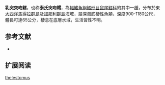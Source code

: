 {{Speciesbox
| name = 乳突突吻鱈
| status = NE
| status_system = iucn3.1
| trend = unknow
| genus = Coryphaenoides
| species = thelestomus
| authority = [[Maul|Maul]], 1951
| synonyms = 
}}
'''乳突突吻鱈'''，也称'''泰氏突吻鳕'''，為[[輻鰭魚綱|輻鰭魚綱]][[鱈形目|鱈形目]][[鼠尾鱈科|鼠尾鱈科]]的其中一[[種|種]]，分布於東[[大西洋|大西洋]][[馬得拉群島|馬得拉群島]]及[[加那利群島|加那利群島]]海域，屬深海底棲性魚類，深度900-1180公尺，體長可達65公分，棲息在底層水域，生活習性不明。

==参考文献==
*{{FishBase_species|genus=Coryphaenoides|species=thelestomus|year=2015|month=12}}

== 扩展阅读 ==
{{refbegin}}
{{wikispecies-inline|Coryphaenoides thelestomus|乳突突吻鱈}}
{{refend}}

{{鱈形目小作品}}
{{Taxonbar|from=Q1886475}}
[[Category:突吻鱈屬|thelestomus]]